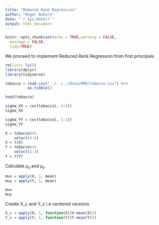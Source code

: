 ```yaml
---
title: "Reduced Rank Regression"
author: "Roger Bukuru"
date: "`r Sys.Date()`"
output: html_document
---
```


```r
knitr::opts_chunk$set(echo = TRUE,warning = FALSE, 
  message = FALSE,
  tidy=TRUE)
```

We proceed to implement Reduced Rank Regression from first principals

```r
rm(list= ls())
library(dplyr)
library(tidyverse)

tobacco = read.csv("../../../Data/RRR/tobacco.csv") %>%
          as.tibble()

head(tobacco)

sigma_XX = cov(tobacco[, 4:9])
sigma_XX

sigma_YY = cov(tobacco[, 1:3])
sigma_YY

X = tobacco%>%
    select(4:9)
X = t(X)
Y = tobacco%>%
    select(1:3)
Y = t(Y)

```

Calculate $\mu_x$ and $\mu_y$

```r
mux = apply(X, 1, mean)
muy = apply(Y, 1, mean)

mux
muy
```

Create X_c and Y_c i.e centered versions

```r
X_c = apply(X, 1, function(X)(X-mean(X)))
Y_c = apply(Y, 1, function(Y)(Y-mean(Y)))
```
